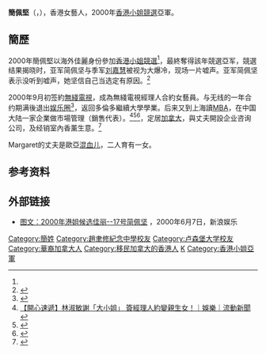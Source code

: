 {{藝人
| 類型 = 女演员
| 相片 = 
| 姓名 = 簡佩堅
| 羅馬拼音 = Kan Pui Kin
| 原名 = 
| 籍贯 = 
| 英文名 = Margaret Kan
| 国籍 = {{CAN}}{{cn}}
| 語言 = [[粵語|粵語]]、[[英語|英語]]
| 出生日期 = {{birth_date_and_age|1979|2|19}}
| 出生地點 = {{CAN}}[[多倫多|多倫多]]{{cn}}
| 逝世日期 = 
| 逝世地點 = 
| 教育程度 = [[多倫多大學|多倫多大學]]經濟管理學系{{cn}}
| 網站 =
| 出道日期 = {{start date and age|2000}}
| 出道地點 = {{HKG}}
| 代表作品 = 
| imdb =
| awards = 2000年度[[香港小姐競選|香港小姐競選]][[亞軍|亞軍]]、“全力进取大奖”<ref>{{Cite web |url=http://yule.sohu.com/20040805/n221373317.shtml |title=二000获奖佳丽冠、亚、季、军简介_搜狐娱乐频道 |access-date=2018-07-25 |archive-date=2018-07-25 |archive-url=https://web.archive.org/web/20180725153259/http://yule.sohu.com/20040805/n221373317.shtml |dead-url=no }}</ref>
}}

'''簡佩堅'''（{{lang-en|Margaret Kan Pui Kin}}，{{Bd|1979年|2月19日}}），香港女藝人，2000年[[香港小姐競選|香港小姐競選]]亞軍。

== 簡歷 ==
2000年簡佩堅以海外佳麗身份參加[[香港小姐競選|香港小姐競選]]<ref name=u2020 />，最終奪得該年競選亞军，競選结果揭晓时，亚军简佩坚与季军[[刘嘉慧|刘嘉慧]]被视为大爆冷，现场一片嘘声。亚军简佩坚表示没听到嘘声，她坚信自己当选定有原因。<ref>{{cite web |author1=武汉晨报/长江日报 |title=新任港姐亚军被讥“奇丑”(附图) |url=http://ent.sina.com.cn/c_star/2000-07-11/10263.shtml |website=新浪 |accessdate=2018-07-25 |date=2000-07-11 |archive-date=2019-06-08 |archive-url=https://web.archive.org/web/20190608122415/http://ent.sina.com.cn/c_star/2000-07-11/10263.shtml |dead-url=no }}</ref>

2000年9月初签約[[無綫電視|無綫電視]]，成為無綫電視經理人合約女藝員。与无线的一年合约期满後退出[[娱乐圈|娱乐圈]]<ref name="香港蘋果日報">{{cite news |url=https://hk.entertainment.appledaily.com/enews/realtime/article/20171017/57339953 |title=【贏在港姐冠軍】劉倩婷林敏俐兩老表星途相近 劉慧蘊一卸任即閃 |publisher=[[香港蘋果日報|香港蘋果日報]] |date=2017-10-17|accessdate=2022-01-31|language=zh-hk |archive-url=https://web.archive.org/web/20180520193622/https://hk.entertainment.appledaily.com/enews/realtime/article/20171017/57339953 |archive-date=2018-05-20 |dead-url=yes }}</ref>，返回多倫多繼續大學學業。后来又到上海讀[[MBA|MBA]]，在中国大陆一家企業做市場管理（銷售代表）。<ref>[http://news.modia.com.hk/2018/04/17/76094/%E3%80%90%E9%96%8B%E5%BF%83%E9%80%9F%E9%81%9E%E3%80%91%E6%9E%97%E6%B7%91%E6%95%8F%E8%AC%9D%E3%80%8C%E5%A4%A7%E5%B0%8F%E5%A7%90%E3%80%8D-%E7%B0%BD%E7%B6%93%E7%90%86%E4%BA%BA%E7%B4%84%E8%AE%8A%E8%A6%AA/ 【開心速遞】林淑敏謝「大小姐」 簽經理人約變親生女！｜娛樂｜流動新聞] {{Wayback|url=http://news.modia.com.hk/2018/04/17/76094/%E3%80%90%E9%96%8B%E5%BF%83%E9%80%9F%E9%81%9E%E3%80%91%E6%9E%97%E6%B7%91%E6%95%8F%E8%AC%9D%E3%80%8C%E5%A4%A7%E5%B0%8F%E5%A7%90%E3%80%8D-%E7%B0%BD%E7%B6%93%E7%90%86%E4%BA%BA%E7%B4%84%E8%AE%8A%E8%A6%AA/ |date=20190628232914 }}{{来源可靠?}}</ref><ref>{{Cite web |url=http://ent.sina.com.cn/r/m/43474.html |title=娱乐圈没有安全感--由港姐丑闻不断谈起(图) |access-date=2018-07-25 |archive-date=2019-06-10 |archive-url=https://web.archive.org/web/20190610150143/http://ent.sina.com.cn/r/m/43474.html |dead-url=no }}</ref><ref>{{Cite web |url=http://ent.sina.com.cn/s/h/43159.html |title=不与无线续约 应届香港小姐决定告别娱乐圈(附图) |access-date=2018-07-25 |archive-date=2019-06-02 |archive-url=https://web.archive.org/web/20190602211231/http://ent.sina.com.cn/s/h/43159.html |dead-url=no }}</ref>{{as of|2020}}，定居[[加拿大|加拿大]]，與丈夫開設企业咨询公司，及经销室內香薰生意。<ref name=u2020>{{cite web |title=【2000年香港小姐亞軍】簡佩堅參選被指似蘭茜未受打擊 認唔上鏡狂減肥令荷爾蒙失調 |url=https://skypost.ulifestyle.com.hk/article/2809050/%E3%80%902000%E5%B9%B4%E9%A6%99%E6%B8%AF%E5%B0%8F%E5%A7%90%E4%BA%9E%E8%BB%8D%E3%80%91%E7%B0%A1%E4%BD%A9%E5%A0%85%E5%8F%83%E9%81%B8%E8%A2%AB%E6%8C%87%E4%BC%BC%E8%98%AD%E8%8C%9C%E6%9C%AA%E5%8F%97%E6%89%93%E6%93%8A%20%E8%AA%8D%E5%94%94%E4%B8%8A%E9%8F%A1%E7%8B%82%E6%B8%9B%E8%82%A5%E4%BB%A4%E8%8D%B7%E7%88%BE%E8%92%99%E5%A4%B1%E8%AA%BF |website=ulifestyle |accessdate=2020-12-07 |date=2020-11-23}}</ref>

Margaret的丈夫是歐亞[[混血儿|混血儿]]，二人育有一女。{{R|u2020}}

==参考资料==
{{reflist}}

==外部链接==
*[http://ent.sina.com.cn/c_star/2000-06-07/7729.shtml 图文：2000年港姐候选佳丽--17号简佩坚] {{Wayback|url=http://ent.sina.com.cn/c_star/2000-06-07/7729.shtml |date=20190610070440 }}，2000年6月7日，新浪娱乐

{{香港小姐|[[原子鏸|原子鏸]]|亞|2000|[[鍾沛枝|鍾沛枝]]}}

[[Category:簡姓|Category:簡姓]]
[[Category:趙聿修紀念中學校友|Category:趙聿修紀念中學校友]]
[[Category:卢森堡大学校友|Category:卢森堡大学校友]]
[[Category:華裔加拿大人|Category:華裔加拿大人]]
[[Category:移民加拿大的香港人|Category:移民加拿大的香港人]]
[[Category:2000年度香港小姐競選參賽者|K]]
[[Category:香港小姐亞軍|Category:香港小姐亞軍]]